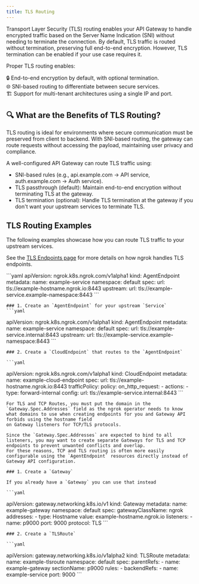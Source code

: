 ```yaml
---
title: TLS Routing
---
```




Transport Layer Security (TLS) routing enables your API Gateway to handle encrypted traffic based on the Server Name Indication (SNI) without needing to terminate the connection. By default, TLS traffic is routed without termination, preserving full end-to-end encryption. However, TLS termination can be enabled if your use case requires it.

Proper TLS routing enables:

🔒 End-to-end encryption by default, with optional termination. <br /> 🌐 SNI-based routing to differentiate between secure services. <br /> 🏗 Support for multi-tenant architectures using a single IP and port. <br />

## 🔍 What are the Benefits of TLS Routing?

TLS routing is ideal for environments where secure communication must be preserved from client to backend. 
With SNI-based routing, the gateway can route requests without accessing the payload, maintaining user privacy and compliance.

A well-configured API Gateway can route TLS traffic using:

- SNI-based rules (e.g., api.example.com → API service, auth.example.com → Auth service).
- TLS passthrough (default): Maintain end-to-end encryption without terminating TLS at the gateway.
- TLS termination (optional): Handle TLS termination at the gateway if you don't want your upstream services to terminate TLS.


## TLS Routing Examples

The following examples showcase how you can route TLS traffic to your upstream services.

See the [TLS Endpoints page](/docs/universal-gateway/tls/) for more details on how ngrok handles TLS endpoints.

<Tabs groupId="kind" queryString="kind">
	<TabItem value="agentendpoint" label="AgentEndpoint">
	```yaml
  apiVersion: ngrok.k8s.ngrok.com/v1alpha1
  kind: AgentEndpoint
  metadata:
    name: example-service
    namespace: default
  spec:
    url: tls://example-hostname.ngrok.io:8443
    upstream:
      url: tls://example-service.example-namespace:8443
	```
	</TabItem>
	<TabItem value="endpoints" label="CloudEndpoint with AgentEndpoint">

	### 1. Create an `AgentEndpoint` for your upstream `Service`
	```yaml
  apiVersion: ngrok.k8s.ngrok.com/v1alpha1
  kind: AgentEndpoint
  metadata:
    name: example-service
    namespace: default
  spec:
    url: tls://example-service.internal:8443
    upstream:
      url: tls://example-service.example-namespace:8443
	```

	### 2. Create a `CloudEndpoint` that routes to the `AgentEndpoint`

	```yaml
  apiVersion: ngrok.k8s.ngrok.com/v1alpha1
  kind: CloudEndpoint
  metadata:
    name: example-cloud-endpoint
  spec:
    url: tls://example-hostname.ngrok.io:8443
    trafficPolicy:
      policy:
        on_http_request:
        - actions:
          - type: forward-internal
            config:
              url: tls://example-service.internal:8443
	```
	</TabItem>
	<TabItem value="gateway-api" label="Gateway API">

	For TLS and TCP Routes, you must put the domain in the `Gateway.Spec.Addresses` field as the ngrok operator needs to know what domains to use when creating endpoints for you and Gateway API forbids using the hostname field
	on Gateway listeners for TCP/TLS protocols.

	Since the `Gateway.Spec.Addresses` are expected to bind to all listeners, you may want to create separate Gateways for TLS and TCP endpoints to prevent unwanted conflicts and overlap.
	For these reasons, TCP and TLS routing is often more easily configurable using the `AgentEndpoint` resources directly instead of Gateway API configuration.

	### 1. Create a `Gateway`

	If you already have a `Gateway` you can use that instead

	```yaml
  apiVersion: gateway.networking.k8s.io/v1
  kind: Gateway
  metadata:
    name: example-gateway
    namespace: default
  spec:
    gatewayClassName: ngrok
    addresses:
    - type: Hostname
      value: example-hostname.ngrok.io
    listeners:
      - name: p9000
        port: 9000
        protocol: TLS
	```

	### 2. Create a `TLSRoute`

	```yaml
  apiVersion: gateway.networking.k8s.io/v1alpha2
  kind: TLSRoute
  metadata:
    name: example-tlsroute
    namespace: default
  spec:
    parentRefs:
      - name: example-gateway
        sectionName: p9000
    rules:
      - backendRefs:
          - name: example-service
            port: 9000
	```
	</TabItem>
</Tabs>
